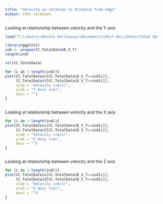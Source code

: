 ```yaml
---
title: "Velocity in relation to distance from edge"
output: html_notebook
---
```


Looking at relationship between velocity and the Y axis

```r
load("C:\\Users\\Nicole Hellessey\\Documents\\Post-doc\\Data\\Total Data Merged File (Dec 6 2021).RData") 

library(ggplot2)
ind <- unique(CC.TotalData$D_V_T)
length(ind)

str(CC.TotalData)

for (i in 1:length(ind)){
plot(CC.TotalData$v[CC.TotalData$D_V_T==ind[i]],
     CC.TotalData$Y[CC.TotalData$D_V_T==ind[i]],
     xlab = "Velocity (cm/s)",
     ylab = "Y Axis (cm)",
     main = "") 
}



```


Looking at relationship between velocity and the X axis

```r

for (i in 1:length(ind)){
plot(CC.TotalData$v[CC.TotalData$D_V_T==ind[i]],
     CC.TotalData$X[CC.TotalData$D_V_T==ind[i]],
     xlab = "Velocity (cm/s)",
     ylab = "X Axis (cm)",
     main = "") 
}



```

Looking at relationship between velocity and the Z axis

```r
for (i in 1:length(ind)){
plot(CC.TotalData$v[CC.TotalData$D_V_T==ind[i]],
     CC.TotalData$Z[CC.TotalData$D_V_T==ind[i]],
     xlab = "Velocity (cm/s)",
     ylab = "Z Axis (cm)",
     main = "") 
}



```

```r


```


